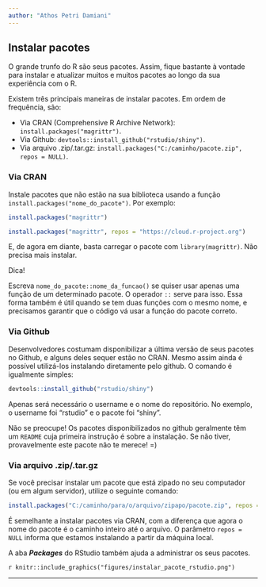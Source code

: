 ```yaml
---
author: "Athos Petri Damiani"
---
```


## Instalar pacotes

O grande trunfo do R são seus pacotes. Assim, fique bastante à vontade para instalar e atualizar muitos e muitos pacotes ao longo da sua experiência com o R.

Existem três principais maneiras de instalar pacotes. Em ordem de frequência, são:

- Via CRAN (Comprehensive R Archive Network): `install.packages("magrittr")`.
- Via Github: `devtools::install_github("rstudio/shiny")`.
- Via arquivo .zip/.tar.gz: `install.packages("C:/caminho/pacote.zip", repos = NULL)`.

### Via CRAN

Instale pacotes que não estão na sua biblioteca usando a função `install.packages("nome_do_pacote")`. Por exemplo:

```r
install.packages("magrittr")
```

```r
install.packages("magrittr", repos = "https://cloud.r-project.org")
```

E, de agora em diante, basta carregar o pacote com `library(magrittr)`. Não precisa mais instalar.

<div class='admonition note'>
<p class='admonition-title'>
Dica!
</p>
<p>
Escreva `nome_do_pacote::nome_da_funcao()` se quiser usar apenas uma função de um determinado pacote. O operador `::` serve para isso. Essa forma também é útil quando se tem duas funções com o mesmo nome, e precisamos garantir que o código vá usar a função do pacote correto.
</p>
</div>

### Via Github

Desenvolvedores costumam disponibilizar a última versão de seus pacotes no Github, e alguns deles sequer estão no CRAN. Mesmo assim ainda é possível utilizá-los instalando diretamente pelo github. O comando é igualmente simples:

```r
devtools::install_github("rstudio/shiny")
```

Apenas será necessário o username e o nome do repositório. No exemplo, o username foi "rstudio" e o pacote foi "shiny". 

Não se preocupe! Os pacotes disponibilizados no github geralmente têm um `README` cuja primeira instrução é sobre a instalação. Se não tiver, provavelmente este pacote não te merece! =)

### Via arquivo .zip/.tar.gz

Se você precisar instalar um pacote que está zipado no seu computador (ou em algum servidor), utilize o seguinte comando:

```r
install.packages("C:/caminho/para/o/arquivo/zipapo/pacote.zip", repos = NULL)
```

É semelhante a instalar pacotes via CRAN, com a diferença que agora o nome do pacote é o caminho inteiro até o arquivo. O parâmetro `repos = NULL` informa que estamos instalando a partir da máquina local.

A aba ***Packages*** do RStudio também ajuda a administrar os seus pacotes.

`r knitr::include_graphics("figures/instalar_pacote_rstudio.png")`

--------------------------------------------------------------------------------
